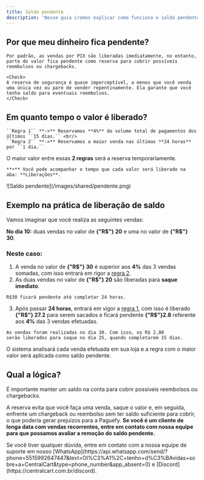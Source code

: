 ```yaml
---
title: Saldo pendente
description: 'Nesse guia iremos explicar como funciona o saldo pendente.'
---
```


## Por que meu dinheiro fica pendente?
    Por padrão, as vendas por PIX são liberadas imediatamente, no entanto, parte do valor fica pendente como reserva para cobrir possíveis reembolsos ou chargebacks.

    <Check> 
    A reserva de segurança é quase imperceptível, a menos que você venda uma única vez ou pare de vender repentinamente. Ela garante que você tenha saldo para eventuais reembolsos.
    </Check>

## **Em quanto tempo o valor é liberado?** 
    ``Regra 1`` **->** Reservamos **4%** do volume total de pagamentos dos últimos ``15 dias.`` <br/>
    ``Regra 2`` **->** Reservamos a maior venda nas últimas **24 horas** por ``1 dia.``
    
   <Icon icon="arrow-right" iconType="solid" /> O maior valor entre essas **2 regras** será a reserva temporariamente. 

    **•** Você pode acompanhar o tempo que cada valor será liberado na aba: **Liberações**.

<Frame>
  ![Saldo pendente](/images/shared/pendente.png)
</Frame>
    
## Exemplo na prática de liberação de saldo  
Vamos imaginar que você realiza as seguintes vendas:

**No dia 10:** duas vendas no valor de **{"R$"} 20** e uma no valor de **{"R$"} 30**.<br/>

### Neste caso:

1. A venda no valor de **{"R$"} 30** é superior aos **4%** das 3 vendas somadas, com isso entrará em rigor a [regra 2](/saldo-pendente#em-quanto-tempo-o-valor-é-liberado%3F).
2. As duas vendas no valor de **{"R$"} 20** são liberadas para **saque imediato**.

```
R$30 ficará pendente até completar 24 horas.
```


3. Após passar **24 horas**, entrará em vigor a [regra 1](/saldo-pendente#em-quanto-tempo-o-valor-é-liberado%3F), com isso é  liberado **{"R$"} 27.2** para serem sacados e ficará pendente **{"R$"}2.8** referente aos **4%** das 3 vendas efetuadas.

```
As vendas foram realizadas no dia 10. Com isso, os R$ 2,80 
serão liberados para saque no dia 25, quando completarem 15 dias.
```
<Warning>
O sistema analisará cada venda efetuada em sua loja e a regra com o maior valor será aplicada como saldo pendente.
</Warning>

## **Qual a lógica?** 
É importante manter um saldo na conta para cobrir possíveis reembolsos ou chargebacks.

A reserva evita que você faça uma venda, saque o valor e, em seguida, enfrente um chargeback ou reembolso sem ter saldo suficiente para cobrir, o que poderia gerar prejuízos para a Paguefy.
<Note>
**Se você é um cliente de longa data com vendas recorrentes, entre em contato com nossa equipe para que possamos avaliar a remoção do saldo pendente.**
</Note>

  
<Check>
Se você tiver qualquer dúvida, entre em contato com a nossa equipe de suporte
em nosso [WhatsApp](https://api.whatsapp.com/send/?phone=5515992647447&text=Ol%C3%A1%2C+tenho+d%C3%BAvidas+sobre+a+CentralCart&type=phone_number&app_absent=0) 
e [Discord](https://centralcart.com.br/discord).
</Check>


